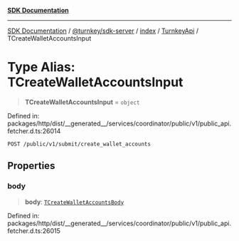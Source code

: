 [**SDK Documentation**](../../../../../../README.mdx)

***

[SDK Documentation](../../../../../../packages.mdx) / [@turnkey/sdk-server](../../../../README.mdx) / [index](../../../README.mdx) / [TurnkeyApi](../README.mdx) / TCreateWalletAccountsInput

# Type Alias: TCreateWalletAccountsInput

> **TCreateWalletAccountsInput** = `object`

Defined in: packages/http/dist/\_\_generated\_\_/services/coordinator/public/v1/public\_api.fetcher.d.ts:26014

`POST /public/v1/submit/create_wallet_accounts`

## Properties

### body

> **body**: [`TCreateWalletAccountsBody`](TCreateWalletAccountsBody.mdx)

Defined in: packages/http/dist/\_\_generated\_\_/services/coordinator/public/v1/public\_api.fetcher.d.ts:26015
